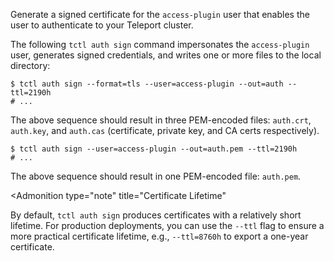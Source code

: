Generate a signed certificate for the `access-plugin` user that enables
the user to authenticate to your Teleport cluster.

The following `tctl auth sign` command impersonates the `access-plugin` user,
generates signed credentials, and writes one or more files to the local
directory:

<Tabs>
  <TabItem label="Self-Hosted" scope={["oss","enterprise"]}>

```code
$ tctl auth sign --format=tls --user=access-plugin --out=auth --ttl=2190h
# ...
```

The above sequence should result in three PEM-encoded files: `auth.crt`,
`auth.key`, and `auth.cas` (certificate, private key, and CA certs
respectively).

</TabItem>
  <TabItem label="Cloud" scope={["cloud"]}>

```code
$ tctl auth sign --user=access-plugin --out=auth.pem --ttl=2190h
# ...
```

The above sequence should result in one PEM-encoded file: `auth.pem`.

  </TabItem>

</Tabs>

<Admonition
  type="note"
  title="Certificate Lifetime"
>

  By default, `tctl auth sign` produces certificates with a relatively short
  lifetime. For production deployments, you can use the `--ttl` flag to ensure a
  more practical certificate lifetime, e.g., `--ttl=8760h` to export a one-year
  certificate.

</Admonition>
